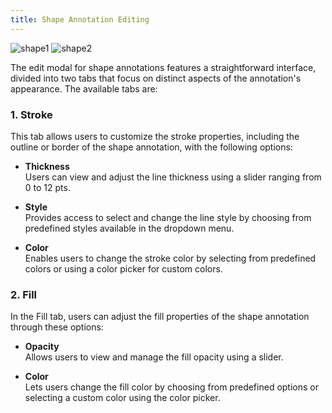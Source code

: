 ```yaml
---
title: Shape Annotation Editing
---
```



<div style={{display: "flex", gap: "5px"}}>
<img style={{width: "150px"}} src={shape1} alt="shape1" />
<img style={{width: "150px"}} src={shape2} alt="shape2" />
</div>

The edit modal for shape annotations features a straightforward interface, divided into two tabs that focus on distinct aspects of the annotation's appearance. The available tabs are:

### 1. Stroke  
This tab allows users to customize the stroke properties, including the outline or border of the shape annotation, with the following options:

- **Thickness**  
  Users can view and adjust the line thickness using a slider ranging from 0 to 12 pts.

- **Style**  
  Provides access to select and change the line style by choosing from predefined styles available in the dropdown menu.

- **Color**  
  Enables users to change the stroke color by selecting from predefined colors or using a color picker for custom colors.

### 2. Fill  
In the Fill tab, users can adjust the fill properties of the shape annotation through these options:

- **Opacity**  
  Allows users to view and manage the fill opacity using a slider.

- **Color**  
  Lets users change the fill color by choosing from predefined options or selecting a custom color using the color picker.
